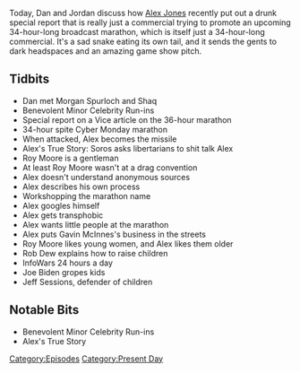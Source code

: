 {{DEFAULTSORT:
    #_EPISODE_0106:Drunk Special Report
}}{{Episode
    | title           = Drunk Special Report
    | caption         = Listen to this episode on [https://knowledgefight.libsyn.com/knowledge-fight-drunk-special-report Libsyn] [https://open.spotify.com/episode/2BDAL2tbvjBVwU4cUll809 Spotify], Read the [[Transcript/106: Drunk Special Report|Unofficial Transcript]]
    | episodeNumber   = 106
    | length          = 01:56:42
    | airDate         = November 27, 2017
    | episodeType     = [[:Category:Present Day|Present Day]]
    | appearance      = [[Morgan Spurloch]], [[Shaq]], [[George Soros]], [[Roy Moore]], [[Gavin McInnes]], [[Rob Dew]], [[Joe Biden]], [[Jeff Sessions]]
    | oocDrop         = *Switchblade noise* Liberal!; I got a Texas flag on my ass
    | previousEpisode = [[105: March 18, 2014]]
    | nextEpisode     = [[107: December 12, 2014]]
}}

{{Stub}}

Today, Dan and Jordan discuss how [[Alex Jones]] recently put out a drunk special report that is really just a commercial trying to promote an upcoming 34-hour-long broadcast marathon, which is itself just a 34-hour-long commercial. It's a sad snake eating its own tail, and it sends the gents to dark headspaces and an amazing game show pitch.

==Tidbits==

*Dan met Morgan Spurloch and Shaq
*Benevolent Minor Celebrity Run-ins
*Special report on a Vice article on the 36-hour marathon
*34-hour spite Cyber Monday marathon
*When attacked, Alex becomes the missile
*Alex's True Story: Soros asks libertarians to shit talk Alex
*Roy Moore is a gentleman
*At least Roy Moore wasn't at a drag convention
*Alex doesn't understand anonymous sources
*Alex describes his own process
*Workshopping the marathon name
*Alex googles himself
*Alex gets transphobic
*Alex wants little people at the marathon
*Alex puts Gavin McInnes's business in the streets
*Roy Moore likes young women, and Alex likes them older
*Rob Dew explains how to raise children
*InfoWars 24 hours a day
*Joe Biden gropes kids
*Jeff Sessions, defender of children

==Notable Bits==

*Benevolent Minor Celebrity Run-ins
*Alex's True Story

[[Category:Episodes]]
[[Category:Present Day]]
